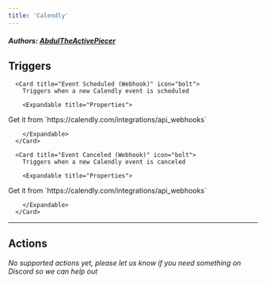 ```yaml
---
title: 'Calendly'
---
```


##### Authors: [AbdulTheActivePiecer](https://github.com/AbdulTheActivePiecer)


## Triggers


      <Card title="Event Scheduled (Webhook)" icon="bolt">
        Triggers when a new Calendly event is scheduled

        <Expandable title="Properties">
          
<ResponseField name="Personal Token" required type="Secret_text">
Get it from `https://calendly.com/integrations/api_webhooks`
</ResponseField>
            
<ResponseField name="Scope" required type="Dropdown">

</ResponseField>
              
        </Expandable>
      </Card>
  
      <Card title="Event Canceled (Webhook)" icon="bolt">
        Triggers when a new Calendly event is canceled

        <Expandable title="Properties">
          
<ResponseField name="Personal Token" required type="Secret_text">
Get it from `https://calendly.com/integrations/api_webhooks`
</ResponseField>
            
<ResponseField name="Scope" required type="Dropdown">

</ResponseField>
              
        </Expandable>
      </Card>
  

---

## Actions

*No supported actions yet, please let us know if you need something on Discord so we can help out* 

